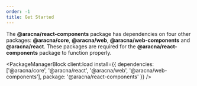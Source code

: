 ```yaml
---
order: -1
title: Get Started
---
```



The **@aracna/react-components** package has dependencies on four other packages: **@aracna/core**, **@aracna/web**, **@aracna/web-components** and **@aracna/react**. These packages are required for the **@aracna/react-components** package to function properly.

<PackageManagerBlock
  client:load
  install={{ dependencies: ['@aracna/core', '@aracna/react', '@aracna/web', '@aracna/web-components'], package: '@aracna/react-components' }}
/>
